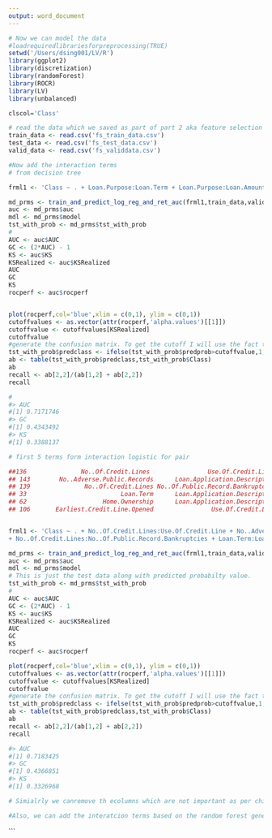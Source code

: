 ```yaml
---
output: word_document
---
```

```r
# Now we can model the data
#loadrequiredlibrariesforpreprocessing(TRUE)
setwd('/Users/dsing001/LV/R')
library(ggplot2)
library(discretization)
library(randomForest)
library(ROCR)
library(LV)
library(unbalanced)

clscol='Class'

# read the data which we saved as part of part 2 aka feature selection
train_data <- read.csv('fs_train_data.csv')
test_data <- read.csv('fs_test_data.csv')
valid_data <- read.csv('fs_validdata.csv')

#Now add the interaction terms
# from decision tree

frml1 <- 'Class ~ . + Loan.Purpose:Loan.Term + Loan.Purpose:Loan.Amount + Loan.Purpose:No..Delinquencies.In.Last.2.Years + Loan.Purpose:Use.Of.Credit.Line'

md_prms <- train_and_predict_log_reg_and_ret_auc(frml1,train_data,valid_data,predict_type='response')
auc <- md_prms$auc
mdl <- md_prms$model
tst_with_prob <- md_prms$tst_with_prob
#
AUC <- auc$AUC
GC <- (2*AUC) - 1
KS <- auc$KS
KSRealized <- auc$KSRealized
AUC
GC
KS
rocperf <- auc$rocperf


plot(rocperf,col='blue',xlim = c(0,1), ylim = c(0,1)) 
cutoffvalues <- as.vector(attr(rocperf,'alpha.values')[[1]])
cutoffvalue <- cutoffvalues[KSRealized]
cutoffvalue
#generate the confusion matrix. To get the cutoff I will use the fact that we have KS score. Thus, where we have that value occuring we will have the best accuracy/recall/precision
tst_with_prob$predclass <- ifelse(tst_with_prob$predprob>cutoffvalue,1,0)
ab <- table(tst_with_prob$predclass,tst_with_prob$Class)
ab
recall <- ab[2,2]/(ab[1,2] + ab[2,2])
recall

#
#> AUC
#[1] 0.7171746
#> GC
#[1] 0.4343492
#> KS
#[1] 0.3388137

# first 5 terms form interaction logistic for pair

##136               No..Of.Credit.Lines                Use.Of.Credit.Line
## 143        No..Adverse.Public.Records      Loan.Application.Description
## 139               No..Of.Credit.Lines No..Of.Public.Record.Bankruptcies
## 33                          Loan.Term      Loan.Application.Description
## 62                     Home.Ownership      Loan.Application.Description
## 106       Earliest.Credit.Line.Opened                Use.Of.Credit.Line


frml1 <- 'Class ~ . + No..Of.Credit.Lines:Use.Of.Credit.Line + No..Adverse.Public.Records:Loan.Application.Description
+ No..Of.Credit.Lines:No..Of.Public.Record.Bankruptcies + Loan.Term:Loan.Application.Description + Home.Ownership:Loan.Application.Description + Earliest.Credit.Line.Opened:Use.Of.Credit.Line'

md_prms <- train_and_predict_log_reg_and_ret_auc(frml1,train_data,valid_data,predict_type='response')
auc <- md_prms$auc
mdl <- md_prms$model
# This is just the test data along with predicted probabilty value.
tst_with_prob <- md_prms$tst_with_prob
#
AUC <- auc$AUC
GC <- (2*AUC) - 1
KS <- auc$KS
KSRealized <- auc$KSRealized
AUC
GC
KS
rocperf <- auc$rocperf

plot(rocperf,col='blue',xlim = c(0,1), ylim = c(0,1)) 
cutoffvalues <- as.vector(attr(rocperf,'alpha.values')[[1]])
cutoffvalue <- cutoffvalues[KSRealized]
cutoffvalue
#generate the confusion matrix. To get the cutoff I will use the fact that we have KS score. Thus, where we have that value occuring we will have the best accuracy/recall/precision
tst_with_prob$predclass <- ifelse(tst_with_prob$predprob>cutoffvalue,1,0)
ab <- table(tst_with_prob$predclass,tst_with_prob$Class)
ab
recall <- ab[2,2]/(ab[1,2] + ab[2,2])
recall

#> AUC
#[1] 0.7183425
#> GC
#[1] 0.4366851
#> KS
#[1] 0.3326968

# Simialrly we canremove th ecolumns which are not important as per chi square or as per the logical model we ran for single columns or based on the ranking in random forest

#Also, we can add the interatcion terms based on the random forest generated. I have not tried these but I could try later.

```


```
